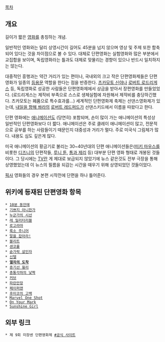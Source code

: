 [[목차]]

== 개요 ==
길이가 짧은 [[영화]]를 총칭하는 개념.

일반적인 영화와는 달리 상영시간이 길어도 45분을 넘지 않으며 영상 및 주제 또한 함축되어 있다는 것을 차이점으로 볼 수 있다.
대체로 단편영화는 실험영화와 많은 부분에서 교집합을 보이며, 독립영화라는 틀과도 대체로 맞물리는 경향이 있으나 반드시 일치하지는 않는다.

대중적인 흥행과는 약간 거리가 있는 편이나, 국내외의 크고 작은 단편영화제들은 단편영화가 일종의 [[등용문]] 역할을 한다는 점을 반증한다. [[츠카모토 신야]]나 [[로버트 로드리게스]] 등, 독립영화로 성공한 사람들은 단편영화제에서 상금을 받아서 장편영화를 만들었었다. (로드리게스는 제작비 부족으로 스스로 생체실험에 자원해서 제작비를 충당하긴했다. 츠카모토는 폐품으로 특수효과를...) 세계적인 단편영화제 축제는 선댄스영화제가 있는데, [[내일을 향해 쏴라]]의 [[로버트 레드퍼드]]가 선댄스키드에서 이름을 따왔다고 한다. 

단편 영화에는 [[애니메이션]]도 (당연히) 포함되며, 손이 많이 가는 애니메이션의 특성상 일반적인 단편영화보다 더 짧다. 애니메이션은 주로 클레이 애니메이션이 많고, 전문적으로 공부를 하는 사람들이기 때문인지 대중성과 거리가 멀다. 주로 미국식 그림체가 많다. 내용도 심도 깊은게 많다.

미국 애니메이션의 황금기로 불리는 30~40년대의 단편 애니메이션들은([[미키 마우스]]를 비롯한 [[디즈니]]의 단편작들, [[루니 툰]], [[톰과 제리]] 등) 대부분 단편 영화 형태로 개봉된 것들이다. 그 당시에는 [[TV]]란 게 제대로 보급되지 않았기에 뉴스 같은것도 전부 극장을 통해 상영했었는데 이 뉴스의 필름을 되감는 시간을 때우기 위해 상영되었던 것들이었다.

[[픽사]] 영화들의 경우 본편 시작전에 단편을 하나 틀어준다.

== 위키에 등재된 단편영화 항목 ==
 * [[10분 동안에]]
 * [[기쁘지 아니한가]]
 * [[누군가의 시선]]
 * [[레 밀리터리블]]
 * [[로고라마]]
 * [[룩소 주니어]]
 * [[말을 잡아라!]]
 * [[블리트]]
 * [[센코롤]]
 * [[숟가락 살인자]]
 * [[신텔]]
 * '''[[열차의 도착]]'''
 * [[증기선 윌리]]
 * [[총통각하의 낯짝]]
 * [[커브]]
 * [[파란만장]]
 * [[페이퍼맨]]
 * [[후미코의 고백]]
 * [[Marvel One Shot]]
 * [[On Your Mark]]
 * [[Sunshine Girl]] 

== 외부 링크 ==
 * 제 9회 미쟝센 단편영화제 [http://www.msff.or.kr/2010/index.asp #공식 사이트]
